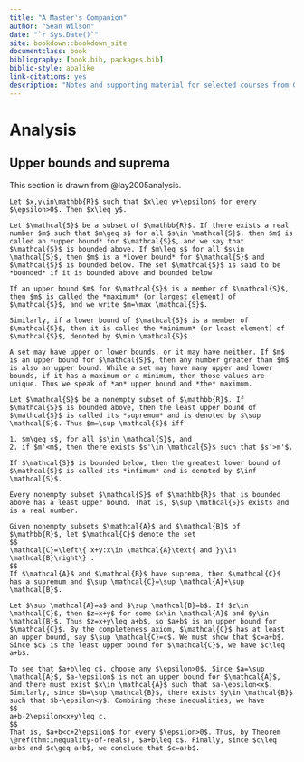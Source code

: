 ```yaml
--- 
title: "A Master's Companion"
author: "Sean Wilson"
date: "`r Sys.Date()`"
site: bookdown::bookdown_site
documentclass: book
bibliography: [book.bib, packages.bib]
biblio-style: apalike
link-citations: yes
description: "Notes and supporting material for selected courses from Georgetown's Master of Science in Mathematics and Statistics program"
---
```


# Analysis {#analysis}

## Upper bounds and suprema

This section is drawn from @lay2005analysis.

```theorem
Let $x,y\in\mathbb{R}$ such that $x\leq y+\epsilon$ for every $\epsilon>0$. Then $x\leq y$.
```

```definition
Let $\mathcal{S}$ be a subset of $\mathbb{R}$. If there exists a real number $m$ such that $m\geq s$ for all $s\in \mathcal{S}$, then $m$ is called an *upper bound* for $\mathcal{S}$, and we say that $\mathcal{S}$ is bounded above. If $m\leq s$ for all $s\in \mathcal{S}$, then $m$ is a *lower bound* for $\mathcal{S}$ and $\mathcal{S}$ is bounded below. The set $\mathcal{S}$ is said to be *bounded* if it is bounded above and bounded below.

If an upper bound $m$ for $\mathcal{S}$ is a member of $\mathcal{S}$, then $m$ is called the *maximum* (or largest element) of $\mathcal{S}$, and we write $m=\max \mathcal{S}$.

Similarly, if a lower bound of $\mathcal{S}$ is a member of $\mathcal{S}$, then it is called the *minimum* (or least element) of $\mathcal{S}$, denoted by $\min \mathcal{S}$.

A set may have upper or lower bounds, or it may have neither. If $m$ is an upper bound for $\mathcal{S}$, then any number greater than $m$ is also an upper bound. While a set may have many upper and lower bounds, if it has a maximum or a minimum, then those values are unique. Thus we speak of *an* upper bound and *the* maximum.
```

```definition
Let $\mathcal{S}$ be a nonempty subset of $\mathbb{R}$. If $\mathcal{S}$ is bounded above, then the least upper bound of $\mathcal{S}$ is called its *supremum* and is denoted by $\sup \mathcal{S}$. Thus $m=\sup \mathcal{S}$ iff

1. $m\geq s$, for all $s\in \mathcal{S}$, and
2. if $m'<m$, then there exists $s'\in \mathcal{S}$ such that $s'>m'$.

If $\mathcal{S}$ is bounded below, then the greatest lower bound of $\mathcal{S}$ is called its *infimum* and is denoted by $\inf \mathcal{S}$.
```

```definition
Every nonempty subset $\mathcal{S}$ of $\mathbb{R}$ that is bounded above has a least upper bound. That is, $\sup \mathcal{S}$ exists and is a real number.
```

```theorem
Given nonempty subsets $\mathcal{A}$ and $\mathcal{B}$ of $\mathbb{R}$, let $\mathcal{C}$ denote the set
$$
\mathcal{C}=\left\{ x+y:x\in \mathcal{A}\text{ and }y\in \mathcal{B}\right\} .
$$
If $\mathcal{A}$ and $\mathcal{B}$ have suprema, then $\mathcal{C}$ has a supremum and $\sup \mathcal{C}=\sup \mathcal{A}+\sup \mathcal{B}$.
```

```proof
Let $\sup \mathcal{A}=a$ and $\sup \mathcal{B}=b$. If $z\in \mathcal{C}$, then $z=x+y$ for some $x\in \mathcal{A}$ and $y\in \mathcal{B}$. Thus $z=x+y\leq a+b$, so $a+b$ is an upper bound for $\mathcal{C}$. By the completeness axiom, $\mathcal{C}$ has at least an upper bound, say $\sup \mathcal{C}=c$. We must show that $c=a+b$. Since $c$ is the least upper bound for $\mathcal{C}$, we have $c\leq a+b$.

To see that $a+b\leq c$, choose any $\epsilon>0$. Since $a=\sup \mathcal{A}$, $a-\epsilon$ is not an upper bound for $\mathcal{A}$, and there must exist $x\in \mathcal{A}$ such that $a-\epsilon<x$. Similarly, since $b=\sup \mathcal{B}$, there exists $y\in \mathcal{B}$ such that $b-\epsilon<y$. Combining these inequalities, we have
$$
a+b-2\epsilon<x+y\leq c.
$$
That is, $a+b<c+2\epsilon$ for every $\epsilon>0$. Thus, by Theorem \@ref(thm:inequality-of-reals), $a+b\leq c$. Finally, since $c\leq a+b$ and $c\geq a+b$, we conclude that $c=a+b$.
```
